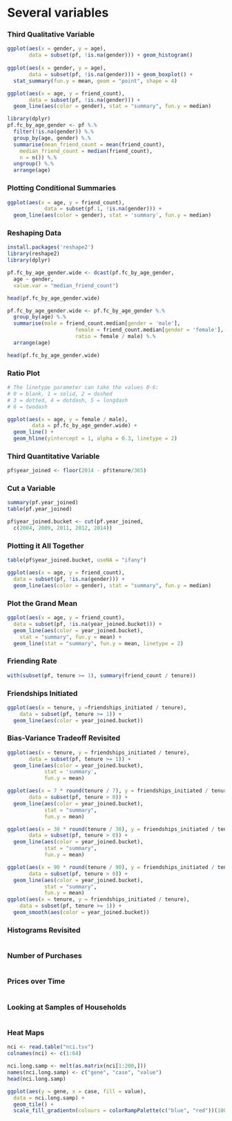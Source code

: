 Several variables
========================================================
### Third Qualitative Variable
```r
ggplot(aes(x = gender, y = age),
       data = subset(pf, !is.na(gender))) + geom_histogram()
       
ggplot(aes(x = gender, y = age),
       data = subset(pf, !is.na(gender))) + geom_boxplot() +
  stat_summary(fun.y = mean, geom = "point", shape = 4)

ggplot(aes(x = age, y = friend_count),
       data = subset(pf, !is.na(gender))) + 
  geom_line(aes(color = gender), stat = "summary", fun.y = median)

library(dplyr)
pf.fc_by_age_gender <- pf %.%
  filter(!is.na(gender)) %.%
  group_by(age, gender) %.%
  summarise(mean_friend_count = mean(friend_count),
    median_friend_count = median(friend_count),
    n = n()) %.%
  ungroup() %.%
  arrange(age)
```


### Plotting Conditional Summaries
```r
ggplot(aes(x = age, y = friend_count), 
            data = subset(pf.1, !is.na(gender))) +   
  geom_line(aes(color = gender), stat = 'summary', fun.y = median)
```


### Reshaping Data
```r
install.packages('reshape2')
library(reshape2)
library(dplyr)

pf.fc_by_age_gender.wide <- dcast(pf.fc_by_age_gender,
  age ~ gender,
  value.var = "median_friend_count")

head(pf.fc_by_age_gender.wide)

pf.fc_by_age_gender.wide <- pf.fc_by_age_gender %.% 
  group_by(age) %.% 
  summarise(male = friend_count.median[gender = 'male'], 
                      female = friend_count.median[gender = 'female'], 
                      ratio = female / male) %.% 
  arrange(age)

head(pf.fc_by_age_gender.wide)
```


### Ratio Plot
```r
# The linetype parameter can take the values 0-6:
# 0 = blank, 1 = solid, 2 = dashed
# 3 = dotted, 4 = dotdash, 5 = longdash
# 6 = twodash

ggplot(aes(x = age, y = female / male),
        data = pf.fc_by_age_gender.wide) + 
  geom_line() +
  geom_hline(yintercept = 1, alpha = 0.3, linetype = 2)
```


### Third Quantitative Variable
```r
pf$year_joined <- floor(2014 - pf$tenure/365)
```


### Cut a Variable
```r
summary(pf.year_joined)
table(pf.year_joined)

pf$year_joined.bucket <- cut(pf.year_joined,
  c(2004, 2009, 2011, 2012, 2014))
```


### Plotting it All Together
```r
table(pf$year_joined.bucket, useNA = "ifany")

ggplot(aes(x = age, y = friend_count),
  data = subset(pf, !is.na(gender))) +
  geom_line(aes(color = gender), stat = "summary", fun.y = median)
```


### Plot the Grand Mean
```r
ggplot(aes(x = age, y = friend_count),
  data = subset(pf, !is.na(year_joined.bucket))) +
  geom_line(aes(color = year_joined.bucket), 
    stat = "summary", fun.y = mean) +
  geom_line(stat = "summary", fun.y = mean, linetype = 2)
```


### Friending Rate
```r
with(subset(pf, tenure >= 1), summary(friend_count / tenure))
```


### Friendships Initiated
```r
ggplot(aes(x = tenure, y =friendships_initiated / tenure),
    data = subset(pf, tenure >= 1)) +
  geom_line(aes(color = year_joined.bucket))
```


### Bias-Variance Tradeoff Revisited
```r

ggplot(aes(x = tenure, y = friendships_initiated / tenure),
       data = subset(pf, tenure >= 1)) +
  geom_line(aes(color = year_joined.bucket),
            stat = 'summary',
            fun.y = mean)

ggplot(aes(x = 7 * round(tenure / 7), y = friendships_initiated / tenure),
       data = subset(pf, tenure > 0)) +
  geom_line(aes(color = year_joined.bucket),
            stat = "summary",
            fun.y = mean)

ggplot(aes(x = 30 * round(tenure / 30), y = friendships_initiated / tenure),
       data = subset(pf, tenure > 0)) +
  geom_line(aes(color = year_joined.bucket),
            stat = "summary",
            fun.y = mean)

ggplot(aes(x = 90 * round(tenure / 90), y = friendships_initiated / tenure),
       data = subset(pf, tenure > 0)) +
  geom_line(aes(color = year_joined.bucket),
            stat = "summary",
            fun.y = mean)
ggplot(aes(x = tenure, y = friendships_initiated / tenure),
    data = subset(pf, tenure >= 1)) +
  geom_smooth(aes(color = year_joined.bucket))
```


### Histograms Revisited
```r

```


### Number of Purchases
```r

```


### Prices over Time
```r

```


### Looking at Samples of Households
```r

```


### Heat Maps
```r
nci <- read.table("nci.tsv")
colnames(nci) <- c(1:64)
```

```r
nci.long.samp <- melt(as.matrix(nci[1:200,]))
names(nci.long.samp) <- c("gene", "case", "value")
head(nci.long.samp)

ggplot(aes(y = gene, x = case, fill = value),
  data = nci.long.samp) +
  geom_tile() +
  scale_fill_gradientn(colours = colorRampPalette(c("blue", "red"))(100))
```
